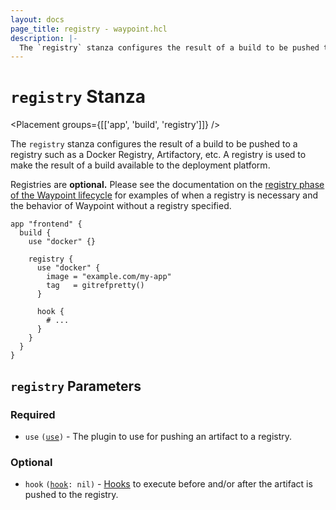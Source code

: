 ```yaml
---
layout: docs
page_title: registry - waypoint.hcl
description: |-
  The `registry` stanza configures the result of a build to be pushed to a registry such as a Docker Registry, Artifactory, etc. A registry is used to make the result of a build available to the deployment platform.
---
```


# `registry` Stanza

<Placement groups={[['app', 'build', 'registry']]} />

The `registry` stanza configures the result of a build to be pushed
to a registry such as a Docker Registry, Artifactory, etc. A registry
is used to make the result of a build available to the deployment platform.

Registries are **optional.** Please see the documentation on the
[registry phase of the Waypoint lifecycle](/docs/lifecycle/build#registry)
for examples of when a registry is necessary and the behavior of Waypoint
without a registry specified.

```hcl
app "frontend" {
  build {
    use "docker" {}

    registry {
      use "docker" {
        image = "example.com/my-app"
        tag   = gitrefpretty()
      }

      hook {
        # ...
      }
    }
  }
}
```

## `registry` Parameters

### Required

- `use` <code>([use][use])</code> - The plugin to use for pushing an artifact
  to a registry.

### Optional

- `hook` <code>([hook][hook]: nil)</code> - [Hooks](/docs/lifecycle/hooks)
  to execute before and/or after the artifact is pushed to the registry.

[hook]: /docs/waypoint-hcl/hook 'Hook Stanza'
[use]: /docs/waypoint-hcl/use 'Use Stanza'
